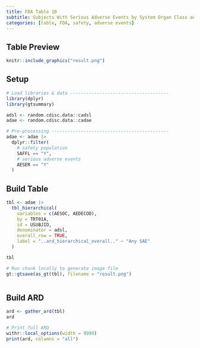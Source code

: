 ```yaml
---
title: FDA Table 10
subtitle: Subjects With Serious Adverse Events by System Organ Class and Preferred Term, Safety Population, Pooled Analysis (or Trial X)
categories: [table, FDA, safety, adverse events]
---
```


::: panel-tabset
## Table Preview

```r
knitr::include_graphics("result.png")
```

## Setup

```r
# Load libraries & data -------------------------------------
library(dplyr)
library(gtsummary)

adsl <- random.cdisc.data::cadsl
adae <- random.cdisc.data::cadae

# Pre-processing --------------------------------------------
adae <- adae |>
  dplyr::filter(
    # safety population
    SAFFL == "Y",
    # serious adverse events
    AESER == "Y"
  )
```

## Build Table

```r
tbl <- adae |>
  tbl_hierarchical(
    variables = c(AESOC, AEDECOD),
    by = TRT01A,
    id = USUBJID,
    denominator = adsl,
    overall_row = TRUE,
    label = "..ard_hierarchical_overall.." ~ "Any SAE"
  )

tbl
```

```r
# Run chunk locally to generate image file
gt::gtsave(as_gt(tbl), filename = "result.png")
```

```r
```

## Build ARD

```r
ard <- gather_ard(tbl)
ard
```

```r
# Print full ARD
withr::local_options(width = 9999)
print(ard, columns = "all")
```
:::
